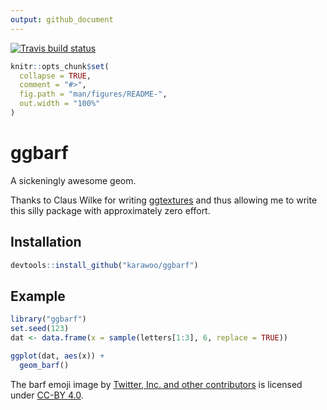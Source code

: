 ```yaml
---
output: github_document
---
```


<!-- badges: start -->
[![Travis build status](https://travis-ci.org/karawoo/ggbarf.svg?branch=master)](https://travis-ci.org/karawoo/ggbarf)
<!-- badges: end -->

<!-- README.md is generated from README.Rmd. Please edit that file -->

```r
knitr::opts_chunk$set(
  collapse = TRUE,
  comment = "#>",
  fig.path = "man/figures/README-",
  out.width = "100%"
)
```
# ggbarf

A sickeningly awesome geom.

Thanks to Claus Wilke for writing
[ggtextures](https://github.com/clauswilke/ggtextures) and thus allowing me to
write this silly package with approximately zero effort.

## Installation


``` r
devtools::install_github("karawoo/ggbarf")
```

## Example

```r
library("ggbarf")
set.seed(123)
dat <- data.frame(x = sample(letters[1:3], 6, replace = TRUE))

ggplot(dat, aes(x)) +
  geom_barf()
```



The barf emoji image by [Twitter, Inc. and other contributors](https://twemoji.twitter.com/) 
is licensed under [CC-BY 4.0](https://creativecommons.org/licenses/by/4.0/).
